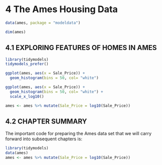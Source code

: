 # 4 The Ames Housing Data

```r
data(ames, package = "modeldata")

dim(ames)
```

## 4.1 EXPLORING FEATURES OF HOMES IN AMES

```r
library(tidymodels)
tidymodels_prefer()

ggplot(ames, aes(x = Sale_Price)) + 
  geom_histogram(bins = 50, col= "white")
```

```r
ggplot(ames, aes(x = Sale_Price)) + 
  geom_histogram(bins = 50, col= "white") +
  scale_x_log10()
```

```r
ames <- ames %>% mutate(Sale_Price = log10(Sale_Price))
```

## 4.2 CHAPTER SUMMARY

The important code for preparing the Ames data set that we will carry forward into subsequent chapters is:

```r
library(tidymodels)
data(ames)
ames <- ames %>% mutate(Sale_Price = log10(Sale_Price))
```

